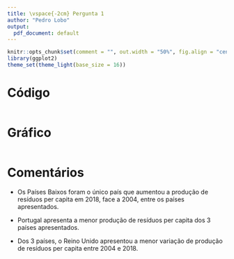```yaml
---
title: \vspace{-2cm} Pergunta 1
author: "Pedro Lobo"
output:
  pdf_document: default
---
```


```r
knitr::opts_chunk$set(comment = "", out.width = "50%", fig.align = "center")
library(ggplot2)
theme_set(theme_light(base_size = 16))
```

# Código
```r
```

# Gráfico
```r
```

# Comentários
- Os Países Baixos foram o único país que aumentou a produção de resíduos per capita em 2018, face a 2004, entre os países apresentados.

- Portugal apresenta a menor produção de resíduos per capita dos 3 países apresentados.

- Dos 3 países, o Reino Unido apresentou a menor variação de produção de resíduos per capita entre 2004 e 2018.
